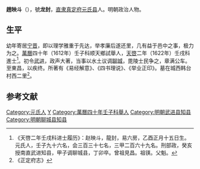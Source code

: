 '''趙映斗'''（{{bd|？||1627年||}}），號'''龙封'''，[[直隶|直隶]][[真定府|真定府]][[元氏县|元氏县]]人。明朝政治人物。

==生平==
幼年寄居[[宁晋|宁晋]]，即以理学雅重于先达，举孝廉后遂还里，几有益于邑中之事，极力为之。[[萬曆|萬曆]]四十年（1612年）壬子科顺天鄉試舉人，[[天啓|天啓]]二年（1622年）壬戌科進士<ref>《天啓二年壬戌科进士履历》：赵映斗，龍封，易六房，乙酉正月十五日生。元氏人，壬子九十六名，会三百三十七名，三甲二百六十九名。刑部政，癸亥授南直武进知县，甲子调聊城县，丁卯卒。曾祖見昌。祖锳。父魁。</ref>。初令[[武进|武进]]，政声大著，当事以水土议调[[聊城|聊城]]，毘陵士民争之，章满公车。至東昌，以疾终。所著有《易经解意》、《四书理说》、《举业正印》。墓在城西韩台村西二里<ref>《正定府志》</ref>。

==参考文献==
{{reflist}}

{{天啓二年壬戌科殿試金榜}}

{{Authority control}}

{{DEFAULTSORT:}}
[[Category:元氏人|Category:元氏人]]
[[Category:赵姓|Y]]
[[Category:萬曆四十年壬子科舉人|Category:萬曆四十年壬子科舉人]]
[[Category:明朝武进县知县|Category:明朝武进县知县]]
[[Category:明朝聊城县知县|Category:明朝聊城县知县]]


{{明朝官员小作品}}